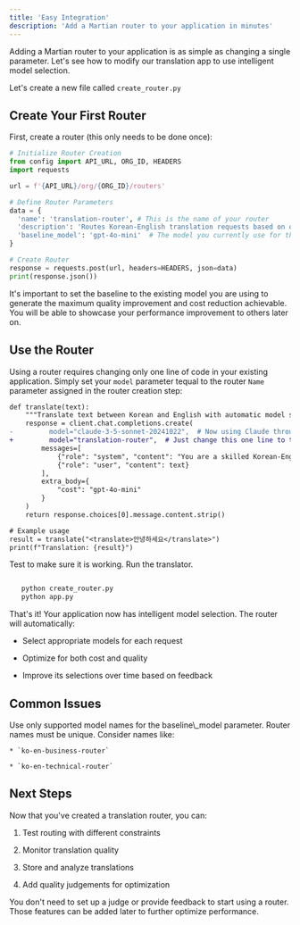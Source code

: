 ```yaml
---
title: 'Easy Integration'
description: 'Add a Martian router to your application in minutes'
---
```


Adding a Martian router to your application is as simple as changing a single parameter. Let's see how to modify our translation app to use intelligent model selection.

Let's create a new file called `create_router.py`

## Create Your First Router

First, create a router (this only needs to be done once):

```python create_router.py
# Initialize Router Creation
from config import API_URL, ORG_ID, HEADERS
import requests

url = f'{API_URL}/org/{ORG_ID}/routers'

# Define Router Parameters
data = {
  'name': 'translation-router', # This is the name of your router
  'description': 'Routes Korean-English translation requests based on quality needs',
  'baseline_model': 'gpt-4o-mini'  # The model you currently use for the application
}

# Create Router
response = requests.post(url, headers=HEADERS, json=data)
print(response.json())
```

It's important to set the baseline to the existing model you are using to generate the maximum quality improvement and cost reduction achievable. You will be able to showcase your performance improvement to others later on.

## Use the Router

Using a router requires changing only one line of code in your existing application. Simply set your `model` parameter tequal to the router `Name` parameter assigned in the router creation step:

```diff app.py
def translate(text):
    """Translate text between Korean and English with automatic model selection."""
    response = client.chat.completions.create(
-         model="claude-3-5-sonnet-20241022",  # Now using Claude through Martian
+         model="translation-router",  # Just change this one line to the name you used when creating a router to use your router
        messages=[
            {"role": "system", "content": "You are a skilled Korean-English translator."},
            {"role": "user", "content": text}
        ],
        extra_body={
            "cost": "gpt-4o-mini"
        }
    )
    return response.choices[0].message.content.strip()

# Example usage
result = translate("<translate>안녕하세요</translate>")
print(f"Translation: {result}")
```

Test to make sure it is working. Run the translator.

```bash

   python create_router.py 
   python app.py

```

That's it! Your application now has intelligent model selection. The router will automatically:

* Select appropriate models for each request

* Optimize for both cost and quality

* Improve its selections over time based on feedback

## Common Issues

<AccordionGroup>
  <Accordion title="Invalid Baseline Model">
    Use only supported model names for the baseline\_model parameter.
  </Accordion>

  <Accordion title="Duplicate Names">
    Router names must be unique. Consider names like:

    * `ko-en-business-router`

    * `ko-en-technical-router`
  </Accordion>
</AccordionGroup>

## Next Steps

Now that you've created a translation router, you can:

1. Test routing with different constraints

2. Monitor translation quality

3. Store and analyze translations

4. Add quality judgements for optimization

<Note>
  You don't need to set up a judge or provide feedback to start using a router. Those features can be added later to further optimize performance.
</Note>